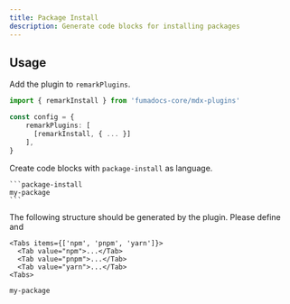 ```yaml
---
title: Package Install
description: Generate code blocks for installing packages
---
```


## Usage

Add the plugin to `remarkPlugins`.

```ts
import { remarkInstall } from 'fumadocs-core/mdx-plugins'

const config = {
    remarkPlugins: [
      [remarkInstall, { ... }]
    ],
}
```

Create code blocks with `package-install` as language.

````mdx
```package-install
my-package
```
````

The following structure should be generated by the plugin. Please define and

```mdx
<Tabs items={['npm', 'pnpm', 'yarn']}>
  <Tab value="npm">...</Tab>
  <Tab value="pnpm">...</Tab>
  <Tab value="yarn">...</Tab>
<Tabs>
```

```package-install
my-package
```
